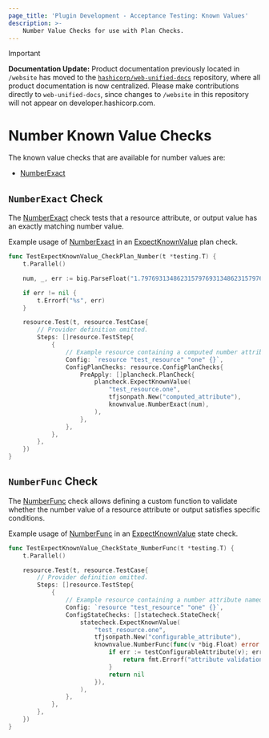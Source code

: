 ```yaml
---
page_title: 'Plugin Development - Acceptance Testing: Known Values'
description: >-
    Number Value Checks for use with Plan Checks.
---
```


> [!IMPORTANT]  
> **Documentation Update:** Product documentation previously located in `/website` has moved to the [`hashicorp/web-unified-docs`](https://github.com/hashicorp/web-unified-docs) repository, where all product documentation is now centralized. Please make contributions directly to `web-unified-docs`, since changes to `/website` in this repository will not appear on developer.hashicorp.com.

# Number Known Value Checks

The known value checks that are available for number values are:

* [NumberExact](/terraform/plugin/testing/acceptance-tests/known-value-checks/number#numberexact-check)

## `NumberExact` Check

The [NumberExact](https://pkg.go.dev/github.com/hashicorp/terraform-plugin-testing/knownvalue#NumberExact) check tests that a resource attribute, or output value has an exactly matching number value.

Example usage of [NumberExact](https://pkg.go.dev/github.com/hashicorp/terraform-plugin-testing/knownvalue#NumberExact) in an [ExpectKnownValue](/terraform/plugin/testing/acceptance-tests/plan-checks/resource) plan check.

```go
func TestExpectKnownValue_CheckPlan_Number(t *testing.T) {
	t.Parallel()

    num, _, err := big.ParseFloat("1.797693134862315797693134862315797693134862315", 10, 512, big.ToNearestEven)

	if err != nil {
		t.Errorf("%s", err)
	}

	resource.Test(t, resource.TestCase{
		// Provider definition omitted.
		Steps: []resource.TestStep{
			{
        	    // Example resource containing a computed number attribute named "computed_attribute"
				Config: `resource "test_resource" "one" {}`,
				ConfigPlanChecks: resource.ConfigPlanChecks{
					PreApply: []plancheck.PlanCheck{
						plancheck.ExpectKnownValue(
							"test_resource.one",
							tfjsonpath.New("computed_attribute"),
							knownvalue.NumberExact(num),
						),
					},
				},
			},
		},
	})
}
```

## `NumberFunc` Check

The [NumberFunc](https://pkg.go.dev/github.com/hashicorp/terraform-plugin-testing/knownvalue#NumberFunc) check allows defining a custom function to validate whether the number value of a resource attribute or output satisfies specific conditions.

Example usage of [NumberFunc](https://pkg.go.dev/github.com/hashicorp/terraform-plugin-testing/knownvalue#NumberFunc) in an [ExpectKnownValue](/terraform/plugin/testing/acceptance-tests/state-checks/resource) state check.

```go
func TestExpectKnownValue_CheckState_NumberFunc(t *testing.T) {
	t.Parallel()

	resource.Test(t, resource.TestCase{
		// Provider definition omitted.
		Steps: []resource.TestStep{
			{
				// Example resource containing a number attribute named "configurable_attribute"
				Config: `resource "test_resource" "one" {}`,
				ConfigStateChecks: []statecheck.StateCheck{
					statecheck.ExpectKnownValue(
						"test_resource.one",
						tfjsonpath.New("configurable_attribute"),
						knownvalue.NumberFunc(func(v *big.Float) error {
                            if err := testConfigurableAttribute(v); err != nil {
								return fmt.Errorf("attribute validation failed: %w", err)
							}
                            return nil
						}),
					),
				},
			},
		},
	})
}